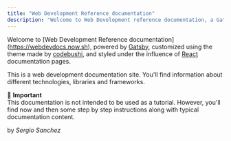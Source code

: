 ```yaml
---
title: "Web Development Reference documentation"
description: "Welcome to Web Development reference documentation, a Gatsby powered site intended to offer quick references for common use cases on different technoligies, libraries and frameworks."
---
```


Welcome to [Web Development Reference documentation]
(https://webdevdocs.now.sh), powered by <a href="https://www.gatsbyjs.org/" target="_blank">Gatsby</a>, customized using the theme made by <a href="https://github.com/codebushi/gatsby-theme-document" target="_blank">codebushi</a>, and styled under the influence of <a href="https://reactjs.org/docs/getting-started.html" target="_blank">React</a> documentation pages.

This is a web development documentation site. You'll find information about different technologies, libraries and frameworks.

<Message variant='important'>
  🔔️ <b>Important</b> <br/>
  This documentation is not intended to be used as a tutorial. However, you'll find now and then some step by step instructions along with typical documentation content.
</Message>

by *Sergio Sanchez*
